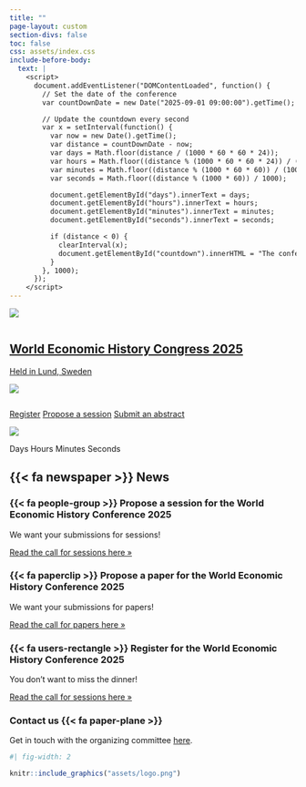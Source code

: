 ```yaml
---
title: ""
page-layout: custom
section-divs: false
toc: false
css: assets/index.css
include-before-body:
  text: |
    <script>
      document.addEventListener("DOMContentLoaded", function() {
        // Set the date of the conference
        var countDownDate = new Date("2025-09-01 09:00:00").getTime();

        // Update the countdown every second
        var x = setInterval(function() {
          var now = new Date().getTime();
          var distance = countDownDate - now;
          var days = Math.floor(distance / (1000 * 60 * 60 * 24));
          var hours = Math.floor((distance % (1000 * 60 * 60 * 24)) / (1000 * 60 * 60));
          var minutes = Math.floor((distance % (1000 * 60 * 60)) / (1000 * 60));
          var seconds = Math.floor((distance % (1000 * 60)) / 1000);

          document.getElementById("days").innerText = days;
          document.getElementById("hours").innerText = hours;
          document.getElementById("minutes").innerText = minutes;
          document.getElementById("seconds").innerText = seconds;

          if (distance < 0) {
            clearInterval(x);
            document.getElementById("countdown").innerHTML = "The conference has started!";
          }
        }, 1000);
      });
    </script>
---
```



::: {.hero-banner}

::: {.hero-image .hero-image-left}
![](assets/hero_left_1_2.png){fig-alt="To add"}
:::

::: {.content-block}

:::: {.columns}
::: {.content-container}
::: {.top-story .red-background}
<a href="content/register">

::: grid
::: {.g-col-12 .g-col-lg-4 .top-story-text}
## World Economic History Congress 2025
Held in Lund, Sweden
:::
::: {.g-col-12 .g-col-lg-8 .top-story-img}
![](assets/lund-cathedral.png)
:::
:::

</a>

:::
:::


::::

::: {.hero-buttons}
[Register](content/register.qmd){.btn-action-primary .btn-action .btn .btn-success role="button"}
[Propose a session](content/call-for-sessions.qmd){#btn-guide .btn-action .btn .btn-info role="button"}
[Submit an abstract](content/call-for-papers.qmd){#btn-guide .btn-action .btn .btn-info role="button"}
<!-- [Programme](programme.qmd){#btn-guide .btn-action .btn .btn-info role="button"} -->
<!-- [Venues](venues_new.qmd){.btn-action-primary .btn-action .btn .btn-success role="button"} -->

::: 

:::

::: {.hero-image .hero-image-right}
![](assets/hero_right_1_2.png){fig-alt="To add"}
:::

:::


<!-- Countdown Timer -->
<div id="countdown">
  <span id="days"></span> Days 
  <span id="hours"></span> Hours 
  <span id="minutes"></span> Minutes 
  <span id="seconds"></span> Seconds
</div>


::: {.grid}

::: {.g-col-4}

:::

::: {.g-col-4}
:::{.get-started}
## {{< fa newspaper >}} News
:::
:::

::: {.g-col-4}

:::


:::

::: {.content-block}
::: {.features .border}

::: {.feature}
### {{< fa people-group >}} Propose a session for the World Economic History Conference 2025

We want your submissions for sessions!

::: {.learn-more}
[Read the call for sessions here »](content/call-for-sessions.qmd)
:::
:::

::: {.feature}
### {{< fa paperclip >}} Propose a paper for the World Economic History Conference 2025

We want your submissions for papers!

::: {.learn-more}
[Read the call for papers here »](content/call-for-papers.qmd)
:::
:::

::: {.feature}
### {{< fa users-rectangle >}} Register for the World Economic History Conference 2025

You don't want to miss the dinner!

::: {.learn-more}
[Read the call for sessions here »](content/register.qmd)
:::
:::

:::
:::

::: {.get-started .alt-background}
::: {.content-block}

### Contact us {{< fa paper-plane >}}

Get in touch with the organizing committee [here](mailto:wehc@ekh.lu.se).

```r
#| fig-width: 2

knitr::include_graphics("assets/logo.png")
```

:::

:::
